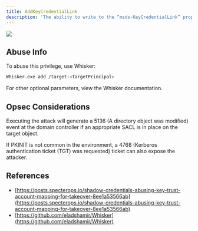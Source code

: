 ---
title: AddKeyCredentialLink
description: 'The ability to write to the “msds-KeyCredentialLink” property on a user or computer. Writing to this property allows an attacker to create “Shadow Credentials” on the object and authenticate as the principal using kerberos PKINIT.'
---

<img src="/assets/enterprise-AND-community-edition-pill-tag.svg"/> 


## Abuse Info

To abuse this privilege, use Whisker:

```bash
Whisker.exe add /target:<TargetPrincipal>
```

For other optional parameters, view the Whisker documentation.

## Opsec Considerations

Executing the attack will generate a 5136 (A directory object was modified) event at the domain controller if an appropriate SACL is in place on the target object.

If PKINIT is not common in the environment, a 4768 (Kerberos authentication ticket (TGT) was requested) ticket can also expose the attacker.

## References

* [https://posts.specterops.io/shadow-credentials-abusing-key-trust-account-mapping-for-takeover-8ee1a53566ab](https://posts.specterops.io/shadow-credentials-abusing-key-trust-account-mapping-for-takeover-8ee1a53566ab)
* [https://github.com/eladshamir/Whisker](https://github.com/eladshamir/Whisker)
